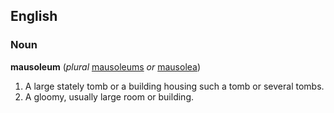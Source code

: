 {{stub}}
==English==
===Noun===
'''mausoleum''' (''plural'' [[mausoleums]] ''or'' [[mausolea]])
#A large stately tomb or a building housing such a tomb or several tombs.
#A gloomy, usually large room or building.